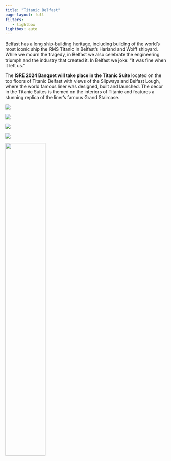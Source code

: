```yaml
---
title: "Titanic Belfast"
page-layout: full
filters:
   - lightbox
lightbox: auto
---
```


::: {.grid}

::: {.g-col-12}
Belfast has a long ship-building heritage, including building of the world's most iconic ship the RMS Titanic in Belfast's Harland and Wolff shipyard. While we mourn the tragedy, in Belfast we also celebrate the engineering triumph and the industry that created it. In Belfast we joke: "It was fine when it left us."

The **ISRE 2024 Banquet will take place in the Titanic Suite** located on the top floors of Titanic Belfast with views of the Slipways and Belfast Lough, where the world famous liner was designed, built and launched. The decor in the Titanic Suites is themed on the interiors of Titanic and features a stunning replica of the liner’s famous Grand Staircase.
:::


::: {.g-col-12 .g-col-md-4}
![](../images/TitanicBelfast/TitanicBelfast12.jpg)
:::

::: {.g-col-12 .g-col-md-4}
![](../images/TitanicBelfast/TheTitanicSuitewithbridgeview.jpg)
:::

::: {.g-col-12 .g-col-md-4}
![](../images/TitanicBelfast//TheTitanicStaircaseatTitanicBelfast.jpg)
:::

::: {.g-col-12 .g-col-md-4}
![](../images/TitanicBelfast/TitanicSuitelitupatnight.jpg)
:::

::: {.g-col-12 .g-col-md-4}
![](../images/TitanicBelfast/TheTitanicSuiteatTitanicBelfast5.jpg){width="50%"}
:::

:::
